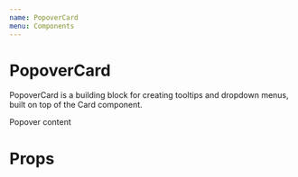 ```yaml
---
name: PopoverCard
menu: Components
---
```




# PopoverCard

PopoverCard is a building block for creating tooltips and dropdown menus, built on top of the Card component.

<Playground>
	<PopoverCard isOpen renderInPlace p="s" variant="inverted">
		Popover content
	</PopoverCard>
</Playground>

# Props

<Props isToggle of={PopoverCard} />
